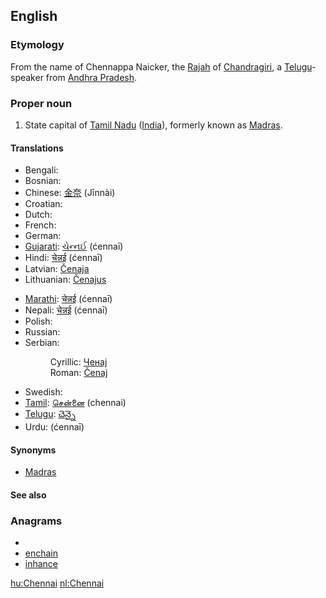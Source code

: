 ==English==

===Etymology===
From the name of Chennappa Naicker, the [[Rajah]] of [[Chandragiri]], a [[Telugu]]-speaker from [[Andhra Pradesh]].

===Proper noun===
{{en-proper noun}}

# State capital of [[Tamil Nadu]] ([[India]]), formerly known as [[Madras]].

====Translations====
{{trans-top|state capital of Tamil Nadu}}
* Bengali: {{BNchar|[[চেন্নাই]]}}
* Bosnian: {{t-|bs|Čenaj|m}}
* Chinese: [[金奈]] (Jīnnài)
* Croatian: {{t-|hr|Čenaj|m}}
* Dutch: {{t+|nl|Chennai}}
* French: {{t-|fr|Chennai}}
* German: {{t-|de|Chennai}}
* [[Gujarati]]: [[ચેન્નઈ]] (ćennaī)
* Hindi: [[चेन्नई]] (ćennaī)
* Latvian: [[Čenaja]]
* Lithuanian: [[Čenajus]]
{{trans-mid}}
* [[Marathi]]: [[चेन्नई]] (ćennaī)
* Nepali: [[चेन्नई]] (ćennaī)
* Polish: {{t-|pl|Chennai}}
* Russian: {{t-|ru|Ченнаи|tr=Chennái|sc=Cyrl}}
* Serbian:
*: Cyrillic: [[Ченај]] {{m}}
*: Roman: [[Čenaj#Serbian|Čenaj]] {{m}}
* Swedish: {{t-|sv|Chennai}}
* [[Tamil]]: [[சென்னை]] (chennai)
* [[Telugu]]: [[చెన్నై]]
* Urdu: {{ur-Arab|[[چنائی]]}} (ćennaī)
{{trans-bottom}}

====Synonyms====
* [[Madras]] {{italbrac|former name}}

====See also====
{{projectlink|pedia|lang=en}}

===Anagrams===
* {{alphagram|acehinn}}
* [[enchain#English|enchain]]
* [[inhance#English|inhance]]


[[hu:Chennai]]
[[nl:Chennai]]
